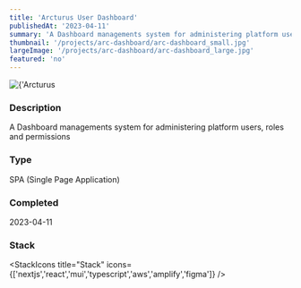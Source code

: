 ```yaml
---
title: 'Arcturus User Dashboard'
publishedAt: '2023-04-11'
summary: 'A Dashboard managements system for administering platform users, roles and permissions'
thumbnail: '/projects/arc-dashboard/arc-dashboard_small.jpg'
largeImage: '/projects/arc-dashboard/arc-dashboard_large.jpg'
featured: 'no'
---
```


<div className="relative w-full h-[400px] sm:h-[600px] md:h-[760px] lg:h-[920px]">
  <Image
    alt={'Arcturus User Dashboard'}
    src={'/projects/arc-dashboard/arc-dashboard.jpg'}
    sizes="(max-width: 640px) 100%, 100%"
    fill={true}
    priority
    style={{
      objectFit: 'contain'
    }}
  />
</div>

### Description

A Dashboard managements system for administering platform users, roles and permissions


### Type

SPA (Single Page Application)


### Completed
2023-04-11



### Stack

<StackIcons
  title="Stack"
  icons={['nextjs','react','mui','typescript','aws','amplify','figma']}
  />
